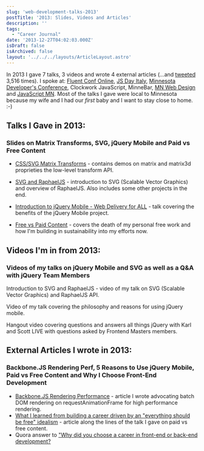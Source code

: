 ```yaml
---
slug: 'web-development-talks-2013'
postTitle: '2013: Slides, Videos and Articles'
description: ''
tags:
  - "Career Journal"
date: '2013-12-27T04:02:03.000Z'
isDraft: false
isArchived: false
layout: '../../../layouts/ArticleLayout.astro'
---
```


In 2013 I gave 7 talks, 3 videos and wrote 4 external articles (...and [tweeted](http://twitter.com/1marc) 3,516 times). I spoke at: [Fluent Conf Online](http://oreillynet.com/pub/e/2969), [JS Day Italy](http://2013.jsday.it), [Minnesota Developer's Conference](http://mdc.ilmservice.com/), Clockwork JavaScript, MinneBar, [MN Web Design](http://www.meetup.com/mn-web-design/events/95185932/) and [JavaScript MN](http://www.meetup.com/JavaScriptMN/events/128471632/). Most of the talks I gave were local to Minnesota because my wife and I had our _first_ baby and I want to stay close to home. :-)

## Talks I Gave in 2013:

### Slides on Matrix Transforms, SVG, jQuery Mobile and Paid vs Free Content

- [CSS/SVG Matrix Transforms](http://www.slideshare.net/1Marc/css-and-svg-matrix-transforms) - contains demos on matrix and matrix3d proprieties the low-level transform API.

- [SVG and RaphaelJS](http://www.slideshare.net/1Marc/svg-and-raphael-js) - introduction to SVG (Scalable Vector Graphics) and overview of RaphaelJS. Also includes some other projects in the end.

- [Introduction to jQuery Mobile - Web Delivery for ALL](http://www.slideshare.net/1Marc/jquery-mobile-12708778) - talk covering the benefits of the jQuery Mobile project.

- [Free vs Paid Content](http://www.slideshare.net/1Marc/open-sourcebloggingfreevspaid) - covers the death of my personal free work and how I'm building in sustainability into my efforts now.

## Videos I'm in from 2013:

### Videos of my talks on jQuery Mobile and SVG as well as a Q&A with jQuery Team Members

<YouTube id="ECUhNrlyTkE" params="controls=1" />

Introduction to SVG and RaphaelJS - video of my talk on SVG (Scalable Vector Graphics) and RaphaelJS API.

<YouTube id="DIA4qJCTeYI" params="controls=1" />

Video of my talk covering the philosophy and reasons for using jQuery mobile.

<YouTube id="5426AbD7-z0" params="controls=1" />

Hangout video covering questions and answers all things jQuery with Karl and Scott LIVE with questions asked by Frontend Masters members.

## External Articles I wrote in 2013:

### Backbone.JS Rendering Perf, 5 Reasons to Use jQuery Mobile, Paid vs Free Content and Why I Choose Front-End Development

- [Backbone.JS Rendering Performance](http://blog.sprint.ly/post/42929468986/web-ui-rendering-performance) - article I wrote advocating batch DOM rendering on requestAnimationFrame for high performance rendering.
- [What I learned from building a career driven by an "everything should be free" idealism](https://medium.com/what-i-learned-building/be97720fedee) - article along the lines of the talk I gave on paid vs free content.
- Quora answer to ["Why did you choose a career in front-end or back-end development?](https://www.quora.com/Web-Development-Why-did-you-choose-a-career-in-front-end-or-back-end-development/answer/Marc-Grabanski)
